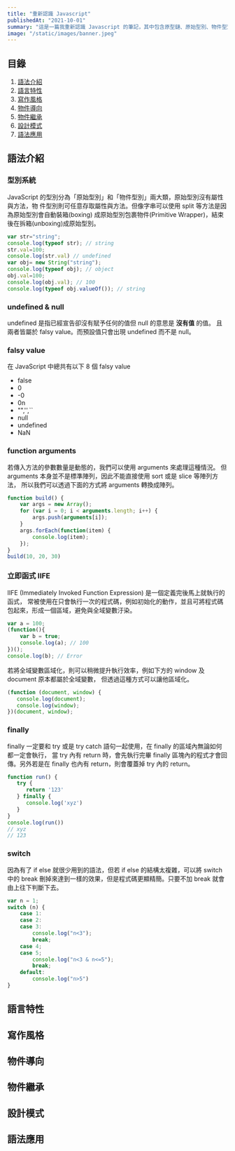 ```yaml
---
title: "重新認識 Javascript"
publishedAt: "2021-10-01"
summary: "這是一篇我重新認識 Javascript 的筆記，其中包含原型鏈、原始型別、物件型別、閉包等等觀念。"
image: "/static/images/banner.jpeg"
---
```


## 目錄

1. [語法介紹](/blog/re-javascript#1)
2. [語言特性](/blog/re-javascript#2)
3. [寫作風格](/blog/re-javascript#3)
4. [物件導向](/blog/re-javascript#4)
5. [物件繼承](/blog/re-javascript#5)
6. [設計模式](/blog/re-javascript#6)
7. [語法應用](/blog/re-javascript#7)

## 語法介紹<a name="1" />

### 型別系統

JavaScript 的型別分為「原始型別」和「物件型別」兩大類，原始型別沒有屬性與方法，物
件型別則可任意存取屬性與方法。但像字串可以使用 split 等方法是因為原始型別會自動裝箱(boxing)
成原始型別包裹物件(Primitive Wrapper)，結束後在拆箱(unboxing)成原始型別。

```JavaScript
var str="string";
console.log(typeof str); // string
str.val=100;
console.log(str.val) // undefined
var obj= new String("string");
console.log(typeof obj); // object
obj.val=100;
console.log(obj.val); // 100
console.log(typeof obj.valueOf()); // string
```

### undefined & null

undefined 是指已經宣告卻沒有賦予任何的值但 null 的意思是 **沒有值** 的值。
且兩者皆屬於 falsy value。而預設值只會出現 undefined 而不是 null。

### falsy value

在 JavaScript 中總共有以下 8 個 falsy value

- false
- 0
- -0
- 0n
- "",'',``
- null
- undefined
- NaN

### function arguments

若傳入方法的參數數量是動態的，我們可以使用 arguments 來處理這種情況。
但 arguments 本身並不是標準陣列，因此不能直接使用 sort 或是 slice 等陣列方法，
所以我們可以透過下面的方式將 arguments 轉換成陣列。

```Javascript
function build() {
    var args = new Array();
    for (var i = 0; i < arguments.length; i++) {
        args.push(arguments[i]);
    }
    args.forEach(function(item) {
        console.log(item);
    });
}
build(10, 20, 30)
```

### 立即函式 IIFE

IIFE (Immediately Invoked Function Expression) 是一個定義完後馬上就執行的函式，
常被使用在只會執行一次的程式碼，例如初始化的動作，並且可將程式碼包起來，形成一個區域，避免與全域變數汙染。

```JavaScript
var a = 100;
(function(){
    var b = true;
    console.log(a); // 100
})();
console.log(b); // Error
```

若將全域變數區域化，則可以稍微提升執行效率，例如下方的 window 及 document 原本都屬於全域變數，
但透過這種方式可以讓他區域化。

```JavaScript
(function (document, window) {
   console.log(document);
   console.log(window);
})(document, window);
```

### finally

finally 一定要和 try 或是 try catch 語句一起使用，在 finally 的區域內無論如何都一定會執行，
當 try 內有 return 時，會先執行完畢 finally 區塊內的程式才會回傳。另外若是在 finally
也內有 return，則會覆蓋掉 try 內的 return。

```JavaScript
function run() {
   try {
      return '123'
   } finally {
      console.log('xyz')
   }
}
console.log(run())
// xyz
// 123
```

### switch

因為有了 if else 就很少用到的語法，但若 if else 的結構太複雜，可以將 switch 中的 break
刪掉來達到一樣的效果，但是程式碼更顯精簡。只要不加 break 就會由上往下判斷下去。

```JavaScript
var n = 1;
switch (n) {
    case 1:
    case 2:
    case 3:
        console.log("n<3");
        break;
    case 4;
    case 5;
        console.log("n<3 & n<=5");
        break;
    default:
        console.log("n>5")
}
```

## 語言特性<a name="2" />

## 寫作風格<a name="3" />

## 物件導向<a name="4" />

## 物件繼承<a name="5" />

## 設計模式<a name="6" />

## 語法應用<a name="7" />
